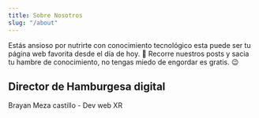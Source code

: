 ```yaml
---
title: Sobre Nosotros
slug: "/about"
---
```


Estás ansioso por nutrirte con conocimiento tecnológico esta puede ser tu página web favorita desde el día de hoy. 🤭
Recorre nuestros posts y sacia tu hambre de conocimiento, no tengas miedo de engordar es gratis. 😉

## Director de Hamburgesa digital 

Brayan Meza castillo - Dev web XR